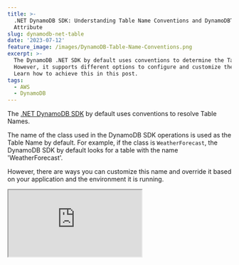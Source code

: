 ```yaml
---
title: >-
  .NET DynamoDB SDK: Understanding Table Name Conventions and DynamoDBTable
  Attribute
slug: dynamodb-net-table
date: '2023-07-12'
feature_image: /images/DynamoDB-Table-Name-Conventions.png
excerpt: >-
  The DynamoDB .NET SDK by default uses conventions to determine the Table name.
  However, it supports different options to configure and customize the name.
  Learn how to achieve this in this post.
tags:
  - AWS
  - DynamoDB
---
```

The [.NET DynamoDB SDK](https://www.nuget.org/packages/AWSSDK.DynamoDBv2) by default uses conventions to resolve Table Names.

The name of the class used in the DynamoDB SDK operations is used as the Table Name by default. For example, if the class is `WeatherForecast`, the DynamoDB SDK by default looks for a table with the name 'WeatherForecast'.

However, there are ways you can customize this name and override it based on your application and the environment it is running.

<iframe src="https://www.youtube.com/embed/Ib0rzQHV7hE?feature=oembed" />

_This article is sponsored by AWS and is part of my [AWS Series](/tag/aws/)._

In this blog post, let's explore

-   Default Table Name Convention Used By DynamoDB .NET
-   Configuring DynamoDB Table Name Conventions with .NET
-   DynamoDBTableAttribute

If you are new to DynamoDB, I highly recommend checking out my Getting Started with AWS DynamoDB For the .NET Developer blog post below, where I also show you how to set up the table used in this blog post.

<BlogLink
  href="/blog/aws-dynamodb-net-core/"
  title="AWS DynamoDB For The .NET Developer: How To Easily Get Started"
  description="Learn how to get started with AWS DynamoDB with .NET Core by updating the default ASP NET Web API template to use DynamoDB as it’s data store. We will learn to do basic Creat, Read, Update and Delete operations from the API."
  authorImage="/images/logo-512x512-24.png"
  authorName="Rahul Nath"
  authorTitle="Rahul Pulikkot Nath"
  featureImage="/images/aws_dynamodb.jpg"
/>

## Default Table Name Convention Used By DynamoDB .NET

When using any of the methods on the `DynamoDBContext` object on the .NET DynamoDB SDK, you need to pass in a .NET type, as shown below.

```csharp
return await _dynamoDbContext.LoadAsync<WeatherForecast>(cityName, date);

await _dynamoDbContext
     .QueryAsync<WeatherForecast>(cityName).GetRemainingAsync();
     
 await _dynamoDbContext
     .QueryAsync<WeatherForecast>(
     	cityName,
     	QueryOperator.GreaterThan, new object[] { startDate })
     .GetRemainingAsync();
     
await _dynamoDbContext.SaveAsync<WeatherForecast>(data);
               
```

By default, the SDK uses the `nameof(WeatherForecast)` to automatically determine the DynamoDB Table Name.

## Configuring DynamoDB Table Name Conventions with .NET

Based on your team, application, and AWS account setup you might at times need to override the table names.

One common reason I have come across is when you have multiple application environments (dev, test), etc deployed to the same AWS account. You cannot have multiple tables with the same name in the same AWS account.

In these scenarios, it's great to be able to override/customize the DynamoDB table names based on the application environment/configuration.

For e.g, We can customize our Table names with the environment name they are running on ('_dev\_WeatherForecast_', '_test\_WeatherForecast_').

You can configure this at the application/global level and also at the individual operation level of the `DynamoDBContext` instance.

### Application/Global Level

To configure across all the operations on the `DynamoDBContext` for an application, you can specify a `DynamoDBContextConfig` when creating the `DynamoDBContext`.

You can configure this when setting up the `DynamoDBContext` in the application DI container.

We can use the `TableNamePrefix` property on the configuration, to append the configured text to all the table names.  

The below code configures it to '_test\__' when the application is running in the test environment.

```csharp
var dynamoDbClient = new AmazonDynamoDBClient(
	FallbackCredentialsFactory.GetCredentials(), RegionEndpoint.APSoutheast2);

var dynamoDBContext = new DynamoDBContext(
    dynamoDbClient, new DynamoDBContextConfig() {TableNamePrefix = "test_"});

builder.Services.AddSingleton<IAmazonDynamoDB>(dynamoDbClient);
builder.Services.AddSingleton<IDynamoDBContext>(dynamoDBContext);
```

The prefix value by itself can come from the [application configuration file](https://youtu.be/5GlgHV_12-k).

### Individual Operation Level

The Table Name conventions can be overridden at individual operation levels as well when using the DynamoDBContext.

The below code specifies the `TableNamePrefix` and also the `OverrideTableName` properties on the `DynamoDBOperationConfig` object.

```csharp
return await _dynamoDbContext
    .QueryAsync<WeatherForecastTable>(
        cityName,
        new DynamoDBOperationConfig()
        {
            TableNamePrefix = "test_", 
            OverrideTableName = "WeatherForecastTable"
        })
    .GetRemainingAsync();
```

This overrides the convention-based table name from the type and uses the value specified in the `OverrideTableName` property and also prefixes it with the value in the `TableNamePrefix`.

If there is a prefix specified at the global level it gets overridden in this case by the one at the operation level. However, you cannot override it to be null or empty at the operation level, if you already specified one at the global level.

## DynamoDBTableAttribute

In cases where you want to use a different name for the table outside of the default convention (based on the type name), across all operations on that type, you can use the `DynamoDBTableAttribute`.

The [DynamoDBTable attribute](https://docs.aws.amazon.com/amazondynamodb/latest/developerguide/DeclarativeTagsList.html#w126aac18c11c23c33c23) marks a class and specifies the name to be used by default instead of the one via default convention.

```csharp
[DynamoDBTable("WeatherForecastTable")]
public class WeatherForecastTable
{
   public string CityName { get; set; }
   public DateTime Date { get; set; }
   ...
}
```

Any time you use this type with the `DynamoDBContext`, it uses the name from the `DynamoDBTable` attribute if specified on the type.

However, note that any operation level overrides will still take precedence if there is one specified.
